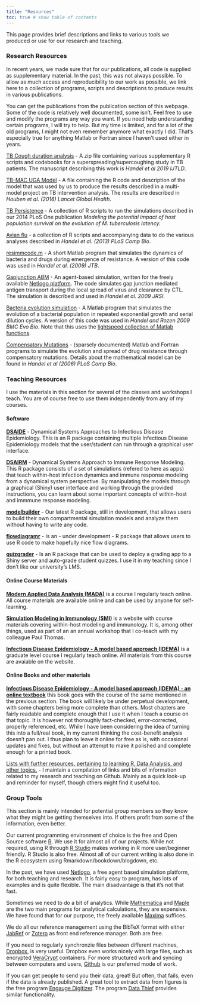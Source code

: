 ```yaml
---
title: "Resources"
toc: true # show table of contents
---
```


This page provides brief descriptions and links to various tools we produced or use for our research and teaching.

### Research Resources

In recent years, we made sure that for our publications, all code is supplied as supplementary material. In the past, this was not always possible. To allow as much access and reproducibility to our work as possible, we link here to a collection of programs, scripts and descriptions to produce results in various publications.

You can get the publications from the publication section of this webpage. Some of the code is relatively well documented, some isn’t. Feel free to use and modify the programs any way you want. If you need help understanding certain programs, I will try to help. But my time is limited, and for a lot of the old programs, I might not even remember anymore what exactly I did. That’s especially true for anything Matlab or Fortran since I haven’t used either in years.

[TB Cough duration analysis](/software/Supercougher_Supplements.zip) - A zip file containing various supplementary R scripts and codebooks for a superspreading/supercoughing study in TB patients. The manuscript describing this work is *Handel et al 2019 IJTLD*.

[TB-MAC UGA Model](/software/TB_MAC_UGA.zip) - A file containing the R code and description of the model that was used by us to produce the results described in a multi-model project on TB intervention analysis. The results are described in *Houben et al. (2016) Lancet Global Health*.

[TB Persistence](/software/TBpersistenceCode.zip) - A collection of R scripts to run the simulations described in our 2014 PLoS One publication *Modeling the potential impact of host population survival on the evolution of M. tuberculosis latency.*

[Avian flu](/software/AIVstudy.zip) - a collection of R scripts and accompanying data to do the various analyses described in *Handel et al. (2013) PLoS Comp Bio*.

[resimmcode.m](/software/resimmcode.zip) - A short Matlab program that simulates the dynamics of bacteria and drugs during emergence of resistance. A version of this code was used in *Handel et al. (2009) JTB*.

[Gapjunction ABM](/software/gapjunction.zip) - An agent-based simulation, written for the freely available [Netlogo platform](http://ccl.northwestern.edu/netlogo/). The code simulates gap junction mediated antigen transport during the local spread of virus and clearance by CTL. The simulation is described and used in *Handel et al. 2009 JRSI*.

[Bacteria evolution simulation](/software/populationmodel.zip) - A Matlab program that simulates the evolution of a bacterial population in repeated exponential growth and serial dilution cycles. A version of this code was used in *Handel and Rozen 2009 BMC Evo Bio*. Note that this uses the [lightspeed collection of Matlab functions](https://github.com/tminka/lightspeed).

[Compensatory Mutations](/software/compensatorymutation.zip) - (sparsely documented) Matlab and Fortran programs to simulate the evolution and spread of drug resistance through compensatory mutations. Details about the mathematical model can be found in *Handel et al (2006) PLoS Comp Bio*.

### Teaching Resources

I use the materials in this section for several of the classes and workshops I teach. You are of course free to use them independently from any of my courses.

#### Software

[**DSAIDE**](https://ahgroup.github.io/DSAIDE/) - Dynamical Systems Approaches to Infectious Disease Epidemiology. This is an R package containing multiple Infectious Disease Epidemiology models that the user/student can run through a graphical user interface.

[**DSAIRM**](https://ahgroup.github.io/DSAIRM/) - Dynamical Systems Approach to Immune Response Modeling. This R package consists of a set of simulations (refered to here as apps) that teach within-host infection dynamics and immune response modeling from a dynamical system perspective. By manipulating the models through a graphical (Shiny) user interface and working through the provided instructions, you can learn about some important concepts of within-host and immmune response modeling.

[**modelbuilder**](https://ahgroup.github.io/modelbuilder/) - Our latest R package, still in development, that allows users to build their own compartmental simulation models and analyze them without having to write any code.

[**flowdiagramr**](https://andreashandel.github.io/flowdiagramr/) - Is an - under development - R package that allows users to use R code to make hopefully nice flow diagrams.

[**quizgrader**](https://andreashandel.github.io/quizgrader/) - Is an R package that can be used to deploy a grading app to a Shiny server and auto-grade student quizzes. I use it in my teaching since I don’t like our university’s LMS.

#### Online Course Materials

[**Modern Applied Data Analysis (MADA)**](https://andreashandel.github.io/MADAcourse/) is a course I regularly teach online. All course materials are available online and can be used by anyone for self-learning.

[**Simulation Modeling in Immunology (SMI)**](https://andreashandel.github.io/SMIcourse/) is a website with course materials covering within-host modeling and immunology. It is, among other things, used as part of an an annual workshop that I co-teach with my colleague Paul Thomas.

[**Infectious Disease Epidemiology - A model based approach (IDEMA)**](https://andreashandel.github.io/IDEMAcourse/) is a graduate level course I regularly teach online. All materials from this course are avaiable on the website.

#### Online Books and other materials

[**Infectious Disease Epidemiology - A model based approach (IDEMA) - an online textbook**](https://andreashandel.github.io/IDEMAbook/) this book goes with the course of the same mentioned in the previous section. The book will likely be under perpetual development, with some chapters being more complete than others. Most chapters are fairly readable and complete enough that I use it when I teach a course on that topic. It is however not thoroughly fact-checked, error-corrected, properly referenced, etc. While I have been considering the idea of turning this into a full/real book, in my current thinking the cost-benefit analysis doesn’t pan out. I thus plan to leave it online for free as is, with occasional updates and fixes, but without an attempt to make it polished and complete enough for a printed book.

[Lists with further resources, pertaining to learning R, Data Analysis, and other topics.](https://andreashandel.github.io/research-and-teaching-resources/) - I maintain a compilation of links and bits of information related to my research and teaching on Github. Mainly as a quick look-up and reminder for myself, though others might find it useful too.

### Group Tools

This section is mainly intended for potential group members so they know what they might be getting themselves into. If others profit from some of the information, even better.

Our current programming environment of choice is the free and Open Source software [R](https://www.r-project.org/). We use it for almost all of our projects. While not required, using R through [R Studio](https://www.rstudio.com/) makes working in R more user/beginner friendly. R Studio is also free. Almost all of our current writing is also done in the R ecosystem using Rmarkdown/bookdown/blogdown, etc.

In the past, we have used [Netlogo](http://ccl.northwestern.edu/netlogo/), a free agent based simulation platform, for both teaching and research. It is fairly easy to program, has lots of examples and is quite flexible. The main disadvantage is that it’s not that fast.

Sometimes we need to do a bit of analytics. While [Mathematica](http://www.wolfram.com/products/mathematica/index.html) and [Maple](http://www.maplesoft.com/) are the two main programs for analytical calculations, they are expensive. We have found that for our purpose, the freely available [Maxima](http://maxima.sourceforge.net/) suffices.

We do all our reference management using the BibTeX format with either [JabRef](http://jabref.sourceforge.net/) or [Zotero](http://www.zotero.org/) as front end reference manager. Both are free.

If you need to regularly synchronzie files between different machines, [Dropbox](https://www.dropbox.com/), is very useful. Dropbox even works nicely with large files, such as encrypted [VeraCrypt](https://www.veracrypt.fr/) containers. For more structured work and syncing between computers and users, [Github](https://github.com/) is our preferred mode of work.

If you can get people to send you their data, great! But often, that fails, even if the data is already published. A great tool to extract data from figures is the free program [Engauge Digitizer](https://markummitchell.github.io/engauge-digitizer/). The program [Data Thief](http://www.datathief.org/) provides similar functionality.
